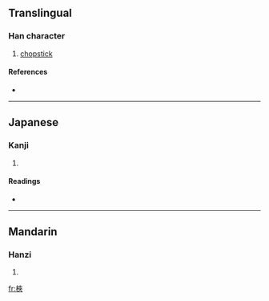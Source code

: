 ==Translingual==

===Han character===
{{Han char|rn=75|rad=木|as=07|sn=11|four=5403<sub>8</sub>|canj=木大人人 (DKOO)}}

# [[chopstick]]

====References====
* {{Han ref|kx=0529.120|dkj=14857|hdz=21212.040|uh=689C|ud=26780|bh=D5B3|bd=54707}}

----

==Japanese==

===Kanji===
{{ja-kanji|grade=|rs=木07}}

# {{defn|Japanese}}

====Readings====
* {{ja-readings|on=[[きょう]] (kyō), [[こう]] (kō)|kun=[[そえいた]] (soeita)}}

----

==Mandarin==

===Hanzi===
{{cmn-hanzi|pin=[[jiá]] ([[jia2]])|wg=chia<sup>2</sup>}}

# {{defn|Mandarin}}

[[fr:梜]]